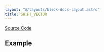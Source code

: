 ```yaml
---
layout: "@/layouts/block-docs-layout.astro"
title: SHIFT_VECTOR
---
```



<PythonDocsDisplay docstring={docstring} />

[Source Code](https://github.com/flojoy-ai/blocks/blob/main/blocks/TRANSFORMERS/VECTOR_MANIPULATION/SHIFT_VECTOR/SHIFT_VECTOR.py)

## Example
